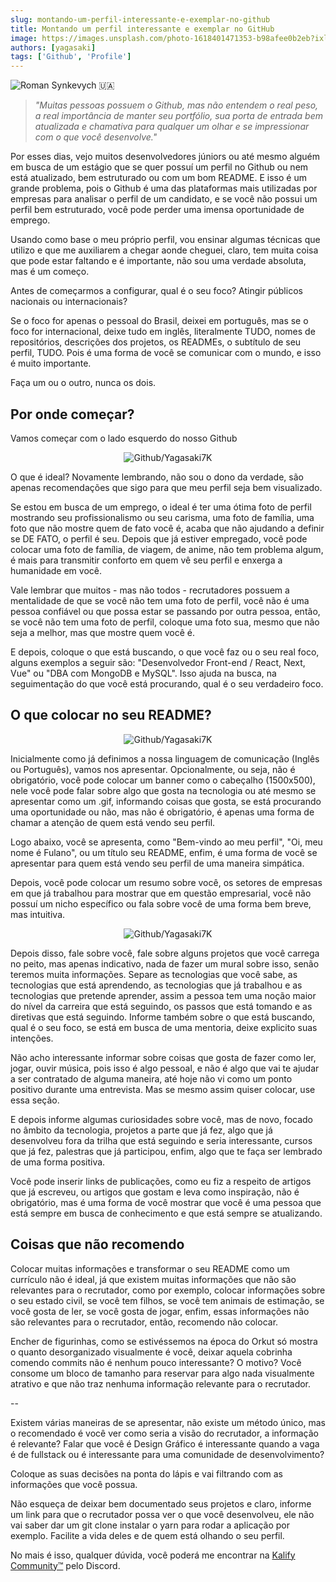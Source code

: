 ```yaml
---
slug: montando-um-perfil-interessante-e-exemplar-no-github
title: Montando um perfil interessante e exemplar no GitHub
image: https://images.unsplash.com/photo-1618401471353-b98afee0b2eb?ixlib=rb-4.0.3&ixid=MnwxMjA3fDB8MHxwaG90by1wYWdlfHx8fGVufDB8fHx8&auto=format&fit=crop&w=888&q=80
authors: [yagasaki]
tags: ['Github', 'Profile']
---
```


![](https://images.unsplash.com/photo-1618401471353-b98afee0b2eb?ixlib=rb-4.0.3&ixid=MnwxMjA3fDB8MHxwaG90by1wYWdlfHx8fGVufDB8fHx8&auto=format&fit=crop&w=888&q=80 "Roman Synkevych 🇺🇦")

> _"Muitas pessoas possuem o Github, mas não entendem o real peso, a real importância de manter seu portfólio, sua porta de entrada bem atualizada e chamativa para qualquer um olhar e se impressionar com o que você desenvolve."_

Por esses dias, vejo muitos desenvolvedores júniors ou até mesmo alguém em busca de um estágio que se quer possuí um perfil no Github ou nem está atualizado, bem estruturado ou com um bom README. E isso é um grande problema, pois o Github é uma das plataformas mais utilizadas por empresas para analisar o perfil de um candidato, e se você não possui um perfil bem estruturado, você pode perder uma imensa oportunidade de emprego.

Usando como base o meu próprio perfil, vou ensinar algumas técnicas que utilizo e que me auxiliarem a chegar aonde cheguei, claro, tem muita coisa que pode estar faltando e é importante, não sou uma verdade absoluta, mas é um começo.

<!--truncate-->

Antes de começarmos a configurar, qual é o seu foco? Atingir públicos nacionais ou internacionais?

Se o foco for apenas o pessoal do Brasil, deixei em português, mas se o foco for internacional, deixe tudo em inglês, literalmente TUDO, nomes de repositórios, descrições dos projetos, os READMEs, o subtítulo de seu perfil, TUDO. Pois é uma forma de você se comunicar com o mundo, e isso é muito importante.

Faça um ou o outro, nunca os dois.

## Por onde começar?

Vamos começar com o lado esquerdo do nosso Github

<p align="center"><img src="https://user-images.githubusercontent.com/23272064/215121507-571c8c33-8f2f-4f0a-8bd1-227474d4b0a8.png" alt="Github/Yagasaki7K"/></p>

O que é ideal? Novamente lembrando, não sou o dono da verdade, são apenas recomendações que sigo para que meu perfil seja bem visualizado.

Se estou em busca de um emprego, o ideal é ter uma ótima foto de perfil mostrando seu profissionalismo ou seu carisma, uma foto de família, uma foto que não mostre quem de fato você é, acaba que não ajudando a definir se DE FATO, o perfil é seu. Depois que já estiver empregado, você pode colocar uma foto de família, de viagem, de anime, não tem problema algum, é mais para transmitir conforto em quem vê seu perfil e enxerga a humanidade em você.

Vale lembrar que muitos - mas não todos - recrutadores possuem a mentalidade de que se você não tem uma foto de perfil, você não é uma pessoa confiável ou que possa estar se passando por outra pessoa, então, se você não tem uma foto de perfil, coloque uma foto sua, mesmo que não seja a melhor, mas que mostre quem você é.

E depois, coloque o que está buscando, o que você faz ou o seu real foco, alguns exemplos a seguir são: "Desenvolvedor Front-end / React, Next, Vue" ou "DBA com MongoDB e MySQL". Isso ajuda na busca, na seguimentação do que você está procurando, qual é o seu verdadeiro foco.

## O que colocar no seu README?

<p align="center"><img src="https://user-images.githubusercontent.com/23272064/215122919-c585f9f7-fb75-4cce-a0ab-d12c531651e3.png" alt="Github/Yagasaki7K"/></p>

Inicialmente como já definimos a nossa linguagem de comunicação (Inglês ou Português), vamos nos apresentar. Opcionalmente, ou seja, não é obrigatório, você pode colocar um banner como o cabeçalho (1500x500), nele você pode falar sobre algo que gosta na tecnologia ou até mesmo se apresentar como um .gif, informando coisas que gosta, se está procurando uma oportunidade ou não, mas não é obrigatório, é apenas uma forma de chamar a atenção de quem está vendo seu perfil.

Logo abaixo, você se apresenta, como "Bem-vindo ao meu perfil", "Oi, meu nome é Fulano", ou um título seu README, enfim, é uma forma de você se apresentar para quem está vendo seu perfil de uma maneira simpática.

Depois, você pode colocar um resumo sobre você, os setores de empresas em que já trabalhou para mostrar que em questão empresarial, você não possuí um nicho específico ou fala sobre você de uma forma bem breve, mas intuitiva.

<p align="center"><img src="https://user-images.githubusercontent.com/23272064/215125149-c2a9139d-b0ad-4151-87ac-86302ed0c4ca.png" alt="Github/Yagasaki7K"/></p>

Depois disso, fale sobre você, fale sobre alguns projetos que você carrega no peito, mas apenas indicativo, nada de fazer um mural sobre isso, senão teremos muita informações. Separe as tecnologias que você sabe, as tecnologias que está aprendendo, as tecnologias que já trabalhou e as tecnologias que pretende aprender, assim a pessoa tem uma noção maior do nível da carreira que está seguindo, os passos que está tomando e as diretivas que está seguindo. Informe também sobre o que está buscando, qual é o seu foco, se está em busca de uma mentoria, deixe explicito suas intenções.

Não acho interessante informar sobre coisas que gosta de fazer como ler, jogar, ouvir música, pois isso é algo pessoal, e não é algo que vai te ajudar a ser contratado de alguma maneira, até hoje não vi como um ponto positivo durante uma entrevista. Mas se mesmo assim quiser colocar, use essa seção.

E depois informe algumas curiosidades sobre você, mas de novo, focado no âmbito da tecnologia, projetos a parte que já fez, algo que já desenvolveu fora da trilha que está seguindo e seria interessante, cursos que já fez, palestras que já participou, enfim, algo que te faça ser lembrado de uma forma positiva.

Você pode inserir links de publicações, como eu fiz a respeito de artigos que já escreveu, ou artigos que gostam e leva como inspiração, não é obrigatório, mas é uma forma de você mostrar que você é uma pessoa que está sempre em busca de conhecimento e que está sempre se atualizando.

## Coisas que não recomendo

Colocar muitas informações e transformar o seu README como um currículo não é ideal, já que existem muitas informações que não são relevantes para o recrutador, como por exemplo, colocar informações sobre o seu estado civil, se você tem filhos, se você tem animais de estimação, se você gosta de ler, se você gosta de jogar, enfim, essas informações não são relevantes para o recrutador, então, recomendo não colocar.

Encher de figurinhas, como se estivéssemos na época do Orkut só mostra o quanto desorganizado visualmente é você, deixar aquela cobrinha comendo commits não é nenhum pouco interessante? O motivo? Você consome um bloco de tamanho para reservar para algo nada visualmente atrativo e que não traz nenhuma informação relevante para o recrutador.

--

Existem várias maneiras de se apresentar, não existe um método único, mas o recomendado é você ver como seria a visão do recrutador, a informação é relevante? Falar que você é Design Gráfico é interessante quando a vaga é de fullstack ou é interessante para uma comunidade de desenvolvimento?

Coloque as suas decisões na ponta do lápis e vai filtrando com as informações que você possua.

Não esqueça de deixar bem documentado seus projetos e claro, informe um link para que o recrutador possa ver o que você desenvolveu, ele não vai saber dar um git clone instalar o yarn para rodar a aplicação por exemplo. Facilite a vida deles e de quem está olhando o seu perfil.

No mais é isso, qualquer dúvida, você poderá me encontrar na [Kalify Community™](https://discord.gg/jhSepmE7nN?ref=yagasaki.dev/blog) pelo Discord.
